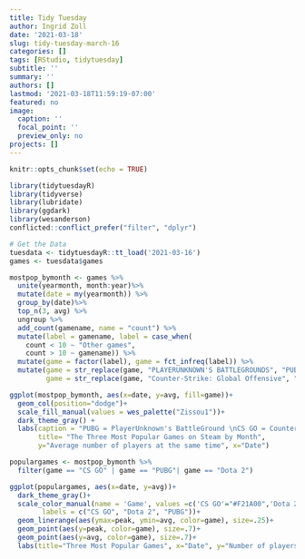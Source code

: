 ```yaml
---
title: Tidy Tuesday
author: Ingrid Zoll
date: '2021-03-18'
slug: tidy-tuesday-march-16
categories: []
tags: [RStudio, tidytuesday]
subtitle: ''
summary: ''
authors: []
lastmod: '2021-03-18T11:59:19-07:00'
featured: no
image:
  caption: ''
  focal_point: ''
  preview_only: no
projects: []
---
```


```r
knitr::opts_chunk$set(echo = TRUE)
```

```r
library(tidytuesdayR)
library(tidyverse)
library(lubridate)
library(ggdark)
library(wesanderson)
conflicted::conflict_prefer("filter", "dplyr")
```

```r
# Get the Data
tuesdata <- tidytuesdayR::tt_load('2021-03-16')
games <- tuesdata$games
```

```r
mostpop_bymonth <- games %>%
  unite(yearmonth, month:year)%>%
  mutate(date = my(yearmonth)) %>%
  group_by(date)%>% 
  top_n(3, avg) %>% 
  ungroup %>%
  add_count(gamename, name = "count") %>%
  mutate(label = gamename, label = case_when(
    count < 10 ~ "Other games",
    count > 10 ~ gamename)) %>%
  mutate(game = factor(label), game = fct_infreq(label)) %>%
  mutate(game = str_replace(game, "PLAYERUNKNOWN'S BATTLEGROUNDS", "PUBG"), 
         game = str_replace(game, "Counter-Strike: Global Offensive", "CS GO"))
```

```r
ggplot(mostpop_bymonth, aes(x=date, y=avg, fill=game))+
  geom_col(position="dodge")+
  scale_fill_manual(values = wes_palette("Zissou1"))+
  dark_theme_gray() +
  labs(caption = "PUBG = PlayerUnknown's BattleGround \nCS GO = Counter-Strike: Global Offensive",
       title= "The Three Most Popular Games on Steam by Month", 
       y="Average number of players at the same time", x="Date")
```

```r
populargames <- mostpop_bymonth %>%
  filter(game == "CS GO" | game == "PUBG"| game == "Dota 2")
```

```r
ggplot(populargames, aes(x=date, y=avg))+
  dark_theme_gray()+
  scale_color_manual(name = 'Game', values =c('CS GO'="#F21A00",'Dota 2'="#EBCC2A", 'PUBG' = "#3B9AB2"),
        labels = c("CS GO", "Dota 2", "PUBG"))+
  geom_linerange(aes(ymax=peak, ymin=avg, color=game), size=.25)+
  geom_point(aes(y=peak, color=game), size=.7)+
  geom_point(aes(y=avg, color=game), size=.7)+
  labs(title="Three Most Popular Games", x="Date", y="Number of players")
```

